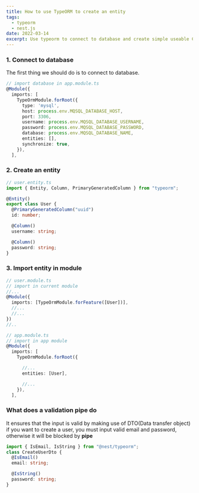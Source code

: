 ```yaml
---
title: How to use TypeORM to create an entity
tags:
  - typeorm
  - nest.js
date: 2022-03-14
excerpt: Use typeorm to connect to database and create simple useable CRUB operations
---
```


### 1. Connect to database

The first thing we should do is to connect to database.

```ts
// import database in app.module.ts
@Module({
  imports: [
    TypeOrmModule.forRoot({
      type: 'mysql',
      host: process.env.MQSQL_DATABASE_HOST,
      port: 3306,
      username: process.env.MQSQL_DATABASE_USERNAME,
      password: process.env.MQSQL_DATABASE_PASSWORD,
      database: process.env.MQSQL_DATABASE_NAME,
      entities: [],
      synchronize: true,
    }),
  ],
```

### 2. Create an entity

```ts
// user.entity.ts
import { Entity, Column, PrimaryGeneratedColumn } from "typeorm";

@Entity()
export class User {
  @PrimaryGeneratedColumn("uuid")
  id: number;

  @Column()
  username: string;

  @Column()
  password: string;
}
```

### 3. Import entity in module

```ts
// user.module.ts
// import in current module
//...
@Module({
  imports: [TypeOrmModule.forFeature([User])],
  //...
  //...
})
//..

// app.module.ts
// import in app module
@Module({
  imports: [
    TypeOrmModule.forRoot({

      //...
      entities: [User],

      //...
    }),
  ],
```

### What does a validation pipe do

It ensures that the input is valid by making use of DTO(Data transfer object)
if you want to create a user, you must input valid email and password, otherwise
it will be blocked by **pipe**

```ts
import { IsEmail, IsString } from "@nest/typeorm";
class CreateUserDto {
  @IsEmail()
  email: string;

  @IsString()
  password: string;
}
```
